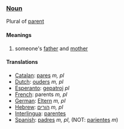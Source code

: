 ===[[Noun]]===

Plural of [[parent]]

====Meanings====
#someone's [[father]] and [[mother]]

====Translations====
*[[Catalan]]: [[pares]] ''m, pl''
*[[Dutch]]: [[ouders]] ''m, pl''
*[[Esperanto]]: [[gepatroj]] ''pl''
*[[French]]: parents ''m, pl''
*[[German]]: [[Eltern]] ''m, pl''
*[[Hebrew]]: [[הורים]] ''m, pl''
*[[Interlingua]]: [[parentes]]
*[[Spanish]]: [[padres]] ''m, pl'', (NOT: [[pariente]]s ''m'')